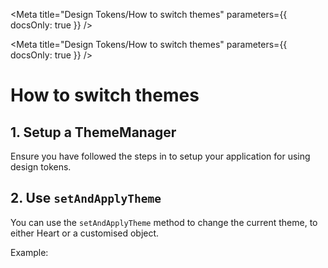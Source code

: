 
<Meta title="Design Tokens/How to switch themes" parameters={{ docsOnly: true }} />

<Meta
  title="Design Tokens/How to switch themes"
  parameters={{ docsOnly: true }}
/>

# How to switch themes

## 1. Setup a ThemeManager

Ensure you have followed the steps in <LinkToStory storyModule={gettingStartedPage} /> to setup your application for using design tokens.

## 2. Use `setAndApplyTheme`

You can use the `setAndApplyTheme` method to change the current theme, to either Heart or a customised object.

Example:

<CodeBlock language="typescript" code={switchingThemesExample} />
